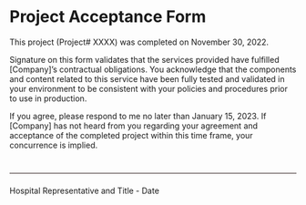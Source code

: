 # Project Acceptance Form

This project (Project# XXXX) was completed on November 30, 2022.

Signature on this form validates that the services provided have fulfilled
[Company]’s contractual obligations. You acknowledge that the components and
content related to this service have been fully tested and validated in your
environment to be consistent with your policies and procedures prior to use in
production.

If you agree, please respond to me no later than January 15, 2023. If [Company]
has not heard from you regarding your agreement and acceptance of the
completed project within this time frame, your concurrence is implied.

<hr style="border: 1px solid rgb(138, 130, 130); height: 0px; margin-bottom: -10px; margin-top: 40px;" />
<br />
Hospital Representative and Title - Date